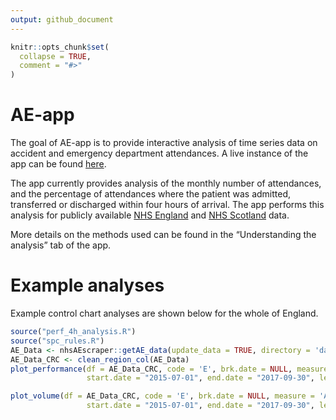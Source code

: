 ```yaml
---
output: github_document
---
```


<!-- README.md is generated from README.Rmd. Please edit that file -->

```r
knitr::opts_chunk$set(
  collapse = TRUE,
  comment = "#>"
)
```
# AE-app

The goal of AE-app is to provide interactive analysis of time series data on accident and emergency department attendances. A live instance of the app can be found [here](https://clahrcnwl.shinyapps.io/ae-app/).

The app currently provides analysis of the monthly number of attendances, and the percentage of attendances where the patient was admitted, transferred or discharged within four hours of arrival. The app performs this analysis for publicly available [NHS England](https://www.england.nhs.uk/statistics/statistical-work-areas/ae-waiting-times-and-activity/) and [NHS Scotland](http://www.isdscotland.org/Health-Topics/Emergency-Care/Publications/data-tables2017.asp?id) data.

More details on the methods used can be found in the "Understanding the analysis" tab of the app.

# Example analyses

Example control chart analyses are shown below for the whole of England.

```r
source("perf_4h_analysis.R")
source("spc_rules.R")
AE_Data <- nhsAEscraper::getAE_data(update_data = TRUE, directory = 'data-raw')
AE_Data_CRC <- clean_region_col(AE_Data)
plot_performance(df = AE_Data_CRC, code = 'E', brk.date = NULL, measure = 'All',
                 start.date = "2015-07-01", end.date = "2017-09-30", level = "National")

plot_volume(df = AE_Data_CRC, code = 'E', brk.date = NULL, measure = 'All',
                 start.date = "2015-07-01", end.date = "2017-09-30", level = "National")
```


